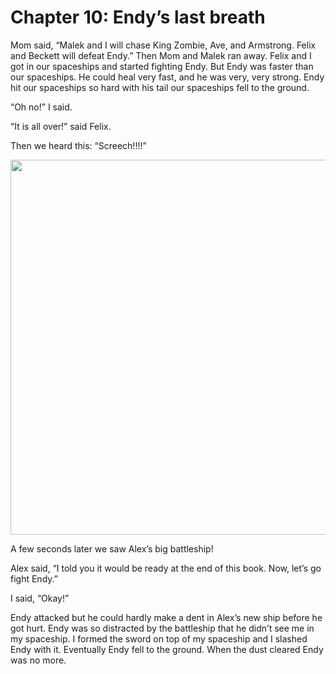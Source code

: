 # Chapter 10: Endy’s last breath {-}

Mom said, "Malek and I will chase King Zombie, Ave, and Armstrong. Felix and Beckett will defeat Endy." Then Mom and Malek ran away. Felix and I got in our spaceships and started fighting Endy. But Endy was faster than our spaceships. He could heal very fast, and he was very, very strong. Endy hit our spaceships so hard with his tail our spaceships fell to the ground. 

"Oh no!" I said. 

"It is all over!" said Felix. 

Then we heard this: "Screech!!!!"

![](img/longrocket.jpg){width=600px}

A few seconds later we saw Alex's big battleship! 

Alex said, "I told you it would be ready at the end of this book. Now, let's go fight Endy." 

I said, "Okay!" 

Endy attacked but he could hardly make a dent in Alex's new ship before he got hurt. Endy was so distracted by the battleship that he didn't see me in my spaceship. I formed the sword on top of my spaceship and I slashed Endy with it. Eventually Endy fell to the ground. When the dust cleared Endy was no more.
